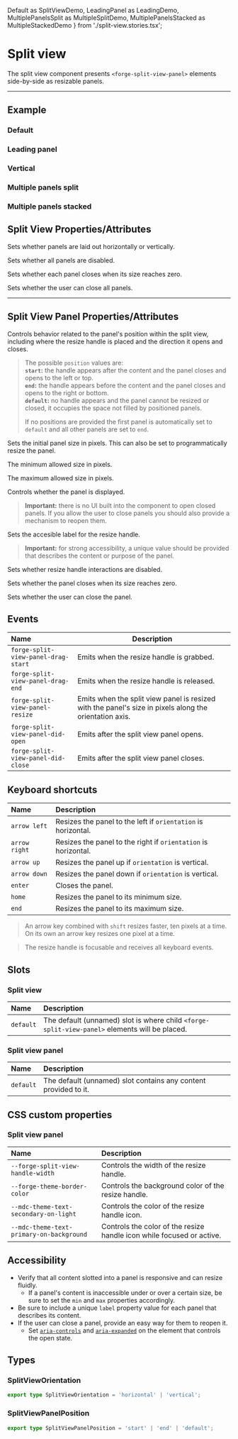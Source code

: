   Default as SplitViewDemo,
  LeadingPanel as LeadingDemo,
  MultiplePanelsSplit as MultipleSplitDemo,
  MultiplePanelsStacked as MultipleStackedDemo
} from './split-view.stories.tsx';

<PageSection>

# Split view

The split view component presents `<forge-split-view-panel>` elements side-by-side as resizable panels.

</PageSection>

---

<PageSection>

## Example

### Default

<LiveDemo layout="column" fullWidth codeHtml={SplitViewDefaultCodeHtml()}>
  <SplitViewDemo />
</LiveDemo>

### Leading panel

<LiveDemo layout="column" fullWidth codeHtml={SplitViewLeadingCodeHtml()}>
  <LeadingDemo />
</LiveDemo>

### Vertical

<LiveDemo layout="column" fullWidth codeHtml={SplitViewVerticalCodeHtml()}>
  <SplitViewDemo orientation={'vertical'} />
</LiveDemo>

### Multiple panels split

<LiveDemo layout="column" fullWidth codeHtml={SplitViewMultipleSplitCodeHtml()}>
  <MultipleSplitDemo />
</LiveDemo>

### Multiple panels stacked

<LiveDemo layout="column" fullWidth codeHtml={SplitViewMultipleStackedCodeHtml()}>
  <MultipleStackedDemo />
</LiveDemo>

</PageSection>

<PageSection>

## Split View Properties/Attributes

<PropertyDef name="orientation" type="SplitViewOrientation" defaultValue="'horizontal'">

Sets whether panels are laid out horizontally or vertically.

</PropertyDef>

<PropertyDef name="disabled" type="boolean" defaultValue="false">

Sets whether all panels are disabled.

</PropertyDef>

<PropertyDef name="autoClose" type="boolean" defaultValue="false">

Sets whether each panel closes when its size reaches zero.

</PropertyDef>

<PropertyDef name="disableClose" type="boolean" defaultValue="false">

Sets whether the user can close all panels.

</PropertyDef>

</PageSection>

---

<PageSection>

## Split View Panel Properties/Attributes

<PropertyDef name="position" type="SplitViewPanelPosition" defaultValue="'default'">

Controls behavior related to the panel's position within the split view, including where the resize
handle is placed and the direction it opens and closes.

> The possible `position` values are:  
> **`start`:** the handle appears after the content and the panel closes and opens to the left or top.  
> **`end`:** the handle appears before the content and the panel closes and opens to the right or bottom.  
> **`default`:** no handle appears and the panel cannot be resized or closed, it occupies the space not filled by positioned panels.  
>  
> If no positions are provided the first panel is automatically set to `default` and all other panels are set to `end`.

</PropertyDef>

<PropertyDef name="size" type="number" defaultValue="200">

Sets the initial panel size in pixels. This can also be set to programmatically resize the panel.

</PropertyDef>

<PropertyDef name="min" type="number" defaultValue="0">

The minimum allowed size in pixels.

</PropertyDef>

<PropertyDef name="max" type="number | undefined" defaultValue="undefined">

The maximum allowed size in pixels.

</PropertyDef>

<PropertyDef name="open" type="boolean" defaultValue="true">

Controls whether the panel is displayed.

> **Important:** there is no UI built into the component to open closed panels. If you allow the
> user to close panels you should also provide a mechanism to reopen them.

</PropertyDef>

<PropertyDef name="label" type="string" defaultValue="'Split view panel'">

Sets the accesible label for the resize handle.

> **Important:** for strong accessibility, a unique value should be provided that describes the
> content or purpose of the panel.

</PropertyDef>

<PropertyDef name="disabled" type="boolean" defaultValue="false">

Sets whether resize handle interactions are disabled.

</PropertyDef>

<PropertyDef name="autoClose" type="boolean" defaultValue="false">

Sets whether the panel closes when its size reaches zero.

</PropertyDef>

<PropertyDef name="disableClose" type="boolean" defaultValue="false">

Sets whether the user can close the panel.

</PropertyDef>

</PageSection>

<PageSection>

## Events

| Name                                | Description
| :---------------------------------- | ----------------
| `forge-split-view-panel-drag-start` | Emits when the resize handle is grabbed.
| `forge-split-view-panel-drag-end`   | Emits when the resize handle is released.
| `forge-split-view-panel-resize`     | Emits when the split view panel is resized with the panel's size in pixels along the orientation axis.
| `forge-split-view-panel-did-open`   | Emits after the split view panel opens.
| `forge-split-view-panel-did-close`  | Emits after the split view panel closes.

</PageSection>

<PageSection>

## Keyboard shortcuts

| Name                                | Description
| :-----------------------------------| :----------------
| `arrow left`                        | Resizes the panel to the left if `orientation` is horizontal.
| `arrow right`                       | Resizes the panel to the right if `orientation` is horizontal.
| `arrow up`                          | Resizes the panel up if `orientation` is vertical.
| `arrow down`                        | Resizes the panel down if `orientation` is vertical.
| `enter`                             | Closes the panel.
| `home`                              | Resizes the panel to its minimum size.
| `end`                               | Resizes the panel to its maximum size.

> An arrow key combined with `shift` resizes faster, ten pixels at a time. On its own an arrow key
> resizes one pixel at a time.

> The resize handle is focusable and receives all keyboard events.

</PageSection>

<PageSection>

## Slots

### Split view

| Name                              | Description
| :-------------------------------- | :----------------
| `default`                         | The default (unnamed) slot is where child `<forge-split-view-panel>` elements will be placed.

### Split view panel

| Name                              | Description
| :-------------------------------- | :----------------
| `default`                         | The default (unnamed) slot contains any content provided to it.

</PageSection>

<PageSection>

## CSS custom properties

### Split view panel

| Name                                     | Description
| :--------------------------------------- | :----------------
| `--forge-split-view-handle-width`        | Controls the width of the resize handle.
| `--forge-theme-border-color`             | Controls the background color of the resize handle.
| `--mdc-theme-text-secondary-on-light`    | Controls the color of the resize handle icon.
| `--mdc-theme-text-primary-on-background` | Controls the color of the resize handle icon while focused or active.

</PageSection>

<PageSection>

## Accessibility

- Verify that all content slotted into a panel is responsive and can resize fluidly.
  - If a panel's content is inaccessible under or over a certain size, be sure to set the `min` and `max` properties accordingly.
- Be sure to include a unique `label` property value for each panel that describes its content.
- If the user can close a panel, provide an easy way for them to reopen it.
  - Set [`aria-controls`](https://developer.mozilla.org/en-US/docs/Web/Accessibility/ARIA/Attributes/aria-controls) and [`aria-expanded`](https://developer.mozilla.org/en-US/docs/Web/Accessibility/ARIA/Attributes/aria-expanded) on the element that controls the open state.

</PageSection>

<PageSection>

## Types

### SplitViewOrientation

```ts
export type SplitViewOrientation = 'horizontal' | 'vertical';
```

### SplitViewPanelPosition

```ts
export type SplitViewPanelPosition = 'start' | 'end' | 'default';
```

</PageSection>
